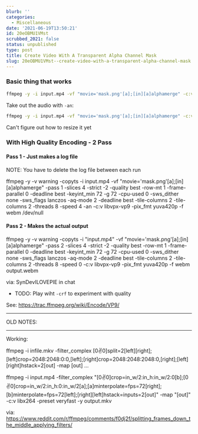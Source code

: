 ```yaml
---
blurb: ''
categories:
  - Miscellaneous
date: '2021-06-19T13:50:21'
id: 20eOBMU1VMst
scrubbed_2021: false
status: unpublished
type: post
title: Create Video With A Transparent Alpha Channel Mask
slug: 20eOBMU1VMst--create-video-with-a-transparent-alpha-channel-mask
---
```


### Basic thing that works

```bash
ffmpeg -y -i input.mp4 -vf "movie='mask.png'[a];[in][a]alphamerge" -c:v libvpx-vp9 -pix_fmt yuva420p output.webm
```

Take out the audio with `-an`:

```bash
ffmpeg -y -i input.mp4 -vf "movie='mask.png'[a];[in][a]alphamerge" -c:v libvpx-vp9 -pix_fmt yuva420p -an output.webm
```

Can't figure out how to resize it yet




### With High Quality Encoding - 2 Pass

#### Pass 1 - Just makes a log file

NOTE: You have to delete the log file between each run 

ffmpeg -y -v warning -copyts -i input.mp4 -vf "movie='mask.png'[a];[in][a]alphamerge" -pass 1 -slices 4 -strict -2 -quality best -row-mt 1 -frame-parallel 0 -deadline best -keyint_min 72 -g 72 -cpu-used 0 -sws_dither none -sws_flags lanczos -aq-mode 2 -deadline best -tile-columns 2 -tile-columns 2 -threads 8 -speed 4 -an -c:v libvpx-vp9 -pix_fmt yuva420p -f webm /dev/null 

#### Pass 2 - Makes the actual output

ffmpeg -y -v warning -copyts -i "input.mp4" -vf "movie='mask.png'[a];[in][a]alphamerge" -pass 2 -slices 4 -strict -2 -quality best -row-mt 1 -frame-parallel 0 -deadline best -keyint_min 72 -g 72 -cpu-used 0 -sws_dither none -sws_flags lanczos -aq-mode 2 -deadline best -tile-columns 2 -tile-columns 2 -threads 8 -speed 0 -c:v libvpx-vp9 -pix_fmt yuva420p -f webm output.webm

via: SynDevILOVEPIE in chat

- TODO: Play wiht `-crf` to experiment with quality

See: https://trac.ffmpeg.org/wiki/Encode/VP9/


---


OLD NOTES:


--- 

Working:

ffmpeg -i infile.mkv -filter_complex [0:v:0]split=2[left][right];[left]crop=2048:2048:0:0,<filters for left half here>[left];[right]crop=2048:2048:2048:0,<filters for right half here>[right];[left][right]hstack=2[out] -map [out] …




ffmpeg -i input.mp4 -filter_complex "[0:v:0]crop=in_w/2:in_h:in_w/2:0[b];[0:v:0]crop=in_w/2:in_h:0:in_w/2[a];[a]minterpolate=fps=72[right];[b]minterpolate=fps=72[left];[right][left]hstack=inputs=2[out]" -map "[out]" -c:v libx264 -preset veryfast -y output.mkv


via: https://www.reddit.com/r/ffmpeg/comments/f0dj2f/splitting_frames_down_the_middle_applying_filters/
